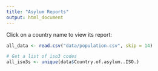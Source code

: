 ```yaml
---
title: "Asylum Reports"
output: html_document
---
```


Click on a country name to view its report:

```r
all_data <- read.csv("data/population.csv", skip = 14)

# Get a list of iso3 codes
all_iso3s <- unique(data$Country.of.asylum..ISO.)
```


